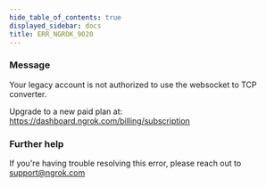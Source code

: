 ```yaml
---
hide_table_of_contents: true
displayed_sidebar: docs
title: ERR_NGROK_9020
---
```




### Message

Your legacy account is not authorized to use the websocket to TCP converter.

Upgrade to a new paid plan at: https://dashboard.ngrok.com/billing/subscription

<ErrorDetails error="err_ngrok_9020" />

### Further help

If you're having trouble resolving this error, please reach out to [support@ngrok.com](mailto:support@ngrok.com?subject=Help%20with%20ERR_NGROK_9020)
